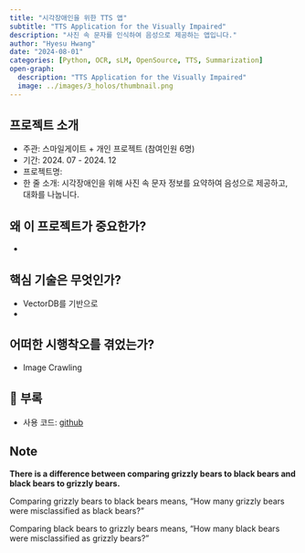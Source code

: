 ```yaml
---
title: "시각장애인을 위한 TTS 앱"
subtitle: "TTS Application for the Visually Impaired"
description: "사진 속 문자를 인식하여 음성으로 제공하는 앱입니다."
author: "Hyesu Hwang"
date: "2024-08-01"
categories: [Python, OCR, sLM, OpenSource, TTS, Summarization]
open-graph:
  description: "TTS Application for the Visually Impaired"
  image: ../images/3_holos/thumbnail.png
---
```


## 프로젝트 소개

- 주관: 스마일게이트 + 개인 프로젝트 (참여인원 6명)
- 기간: 2024. 07 - 2024. 12
- 프로젝트명: 
- 한 줄 소개: 시각장애인을 위해 사진 속 문자 정보를 요약하여 음성으로 제공하고, 대화를 나눕니다.

## 왜 이 프로젝트가 중요한가?

- 


## 핵심 기술은 무엇인가?

- VectorDB를 기반으로
- 

## 어떠한 시행착오를 겪었는가?

- Image Crawling 


## 🧶 부록

- 사용 코드: [github]()

::: {.callout-note appearance="simple"}
## Note

**There is a difference between comparing grizzly bears to black bears and black bears to grizzly bears.**

Comparing grizzly bears to black bears means, "How many grizzly bears were misclassified as black bears?"

Comparing black bears to grizzly bears means, "How many black bears were misclassified as grizzly bears?"
:::
